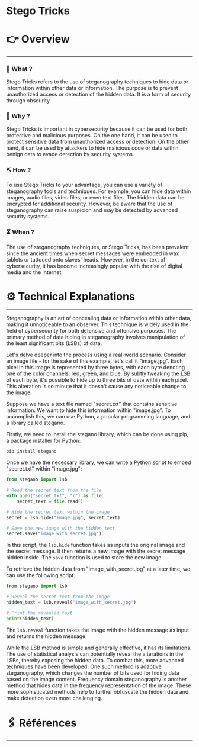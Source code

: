 # Stego Tricks


# 👉 Overview

---

### 👀 What ?

Stego Tricks refers to the use of steganography techniques to hide data or information within other data or information. The purpose is to prevent unauthorized access or detection of the hidden data. It is a form of security through obscurity.


### 🧐 Why ?

Stego Tricks is important in cybersecurity because it can be used for both protective and malicious purposes. On the one hand, it can be used to protect sensitive data from unauthorized access or detection. On the other hand, it can be used by attackers to hide malicious code or data within benign data to evade detection by security systems.


### ⛏️ How ?

To use Stego Tricks to your advantage, you can use a variety of steganography tools and techniques. For example, you can hide data within images, audio files, video files, or even text files. The hidden data can be encrypted for additional security. However, be aware that the use of steganography can raise suspicion and may be detected by advanced security systems.


### ⏳ When ?

The use of steganography techniques, or Stego Tricks, has been prevalent since the ancient times when secret messages were embedded in wax tablets or tattooed onto slaves' heads. However, in the context of cybersecurity, it has become increasingly popular with the rise of digital media and the internet.


# ⚙️ Technical Explanations

---

Steganography is an art of concealing data or information within other data, making it unnoticeable to an observer. This technique is widely used in the field of cybersecurity for both defensive and offensive purposes. The primary method of data hiding in steganography involves manipulation of the least significant bits (LSBs) of data.

Let's delve deeper into the process using a real-world scenario. Consider an image file - for the sake of this example, let's call it "image.jpg". Each pixel in this image is represented by three bytes, with each byte denoting one of the color channels: red, green, and blue. By subtly tweaking the LSB of each byte, it's possible to hide up to three bits of data within each pixel. This alteration is so minute that it doesn't cause any noticeable change to the image.

Suppose we have a text file named "secret.txt" that contains sensitive information. We want to hide this information within "image.jpg". To accomplish this, we can use Python, a popular programming language, and a library called stegano.

Firstly, we need to install the stegano library, which can be done using pip, a package installer for Python:

```
pip install stegano

```

Once we have the necessary library, we can write a Python script to embed "secret.txt" within "image.jpg":

```python
from stegano import lsb

# Read the secret text from the file
with open("secret.txt", "r") as file:
    secret_text = file.read()

# Hide the secret text within the image
secret = lsb.hide("image.jpg", secret_text)

# Save the new image with the hidden text
secret.save("image_with_secret.jpg")

```

In this script, the `lsb.hide` function takes as inputs the original image and the secret message. It then returns a new image with the secret message hidden inside. The `save` function is used to store the new image.

To retrieve the hidden data from "image_with_secret.jpg" at a later time, we can use the following script:

```python
from stegano import lsb

# Reveal the secret text from the image
hidden_text = lsb.reveal("image_with_secret.jpg")

# Print the revealed text
print(hidden_text)

```

The `lsb.reveal` function takes the image with the hidden message as input and returns the hidden message.

While the LSB method is simple and generally effective, it has its limitations. The use of statistical analysis can potentially reveal the alterations in the LSBs, thereby exposing the hidden data. To combat this, more advanced techniques have been developed. One such method is adaptive steganography, which changes the number of bits used for hiding data based on the image content. Frequency domain steganography is another method that hides data in the frequency representation of the image. These more sophisticated methods help to further obfuscate the hidden data and make detection even more challenging.

# 🖇️ Références

---
